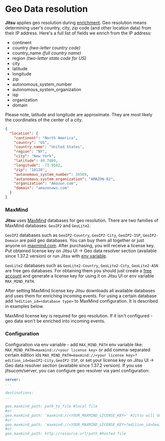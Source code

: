 # Geo Data resolution

**Jitsu** applies geo resolution during [enrichment](/docs/how-it-works/architecture#context-enrichment-step). Geo resolution means determining
user's country, city, zip code \(and other location data\) from their IP address. Here's a full list of fields we enrich from the IP address:

* continent
* country _\(two-letter country code\)_
* country_name _\(full country name)_
* region _\(two-letter state code for US\)_
* city
* latitude
* longitude
* zip
* autonomous_system_number
* autonomous_system_organization
* isp
* organization
* domain

<Hint>
  Please note, latitude and longitude are approximate. They are most likely the coordinates of the center of a city.
</Hint>

```json
{
  "location": {
    "continent": "North America",
    "country": "US",
    "country_name": "United States",
    "region": "NY",
    "city": "New York",
    "latitude": 40.7809,
    "longitude": -73.9502,
    "zip": "10128",
    "autonomous_system_number": 16509,
    "autonomous_system_organization": "AMAZON-02",
    "organization": "Amazon.com",
    "domain": "amazonaws.com"
  }
}
```

### MaxMind

**Jitsu** uses [MaxMind](https://www.maxmind.com/) databases for geo resolution. There are two families of MaxMind databases: `GeoIP2` and `GeoLite2`.

`GeoIP2` databases such as `GeoIP2-Country`, `GeoIP2-City`, `GeoIP2-ISP`, `GeoIP2-Domain` are paid geo databases. You can buy them all together or just anyone on [maxmind.com](https://www.maxmind.com/en/geoip2-databases).
After purchasing, you will receive a license key. Put obtained license key on Jitsu UI -> Geo data resolver section (available since 1.37.2 version) or run Jitsu with [env variable](#configuration).

`GeoLite2` databases such as `GeoLite2-Country`, `GeoLite2-City`, `GeoLite2-ASN` are free geo databases. For obtaining them you should just create a [free account](https://dev.maxmind.com/geoip/geolite2-free-geolocation-data) and generate a license key for using it on Jitsu UI or env variable `MAX_MIND_PATH`.

After setting MaxMind license key Jitsu downloads all available databases and uses them for enriching incoming events. For using a certain database add `?edition_id=<database type>` to MaxMind configuration. It is described in examples below.

<Hint>
  MaxMind license key is required for geo resolution. If it isn't configured - geo data won't be enriched into incoming events.
</Hint>


### Configuration

Configuration via env variable - add `MAX_MIND_PATH` env variable like: `MAX_MIND_PATH=maxmind://<your license key>` or add comma-separated certain edition ids `MAX_MIND_PATH=maxmind://<your license key>?edition_id=GeoIP2-City,GeoIP2-ISP`, or set your license key on Jitsu UI -> Geo data resolver section (available since 1.37.2 version).
If you use jitsucom/server, you can configure geo resolver via yaml configuration:

```yaml
server:
...

destinations:
...

geo.maxmind_path: path_to_file #local file
#or
geo.maxmind_path: 'maxmind://<YOUR_MAXMIND_LICENSE_KEY>' #Jitsu will download all available MaxMind DBs from official MaxMind URL with your licence key
#or
geo.maxmind_path: 'maxmind://<YOUR_MAXMIND_LICENSE_KEY>?edition_id=GeoIP2-City,GeoIP2-ISP' #Jitsu will download only GeoIP2-City and GeoIP2-ISP
#or
geo.maxmind_path: http://resource.url/path #hosted file
```